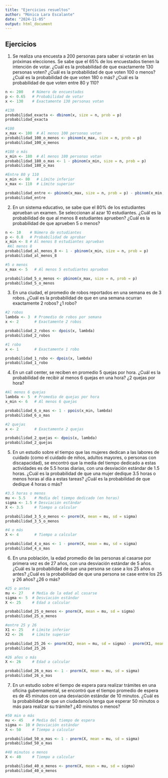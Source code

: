 ---
title: "Ejercicios resueltos"
author: "Mónica Lara Escalante"
date: "2024-11-05"
output: html_document
---
## Ejercicios 
1. Se realiza una encuesta a 200 personas para saber si votarán en las próximas elecciones. Se sabe que el 65% de los encuestados tienen la intención de votar. ¿Cuál es la probabilidad de que exactamente 130 personas voten? ¿Cuál es la probabilidad de que voten 100 o menos? ¿Cuál es la probabilidad de que voten 180 o más? ¿Cuál es la probabilidad de que voten entre 80 y 110?
```{r}
n <- 200    # Número de encuestados
p <- 0.65   # Probabilidad de votar
x <- 130    # Exactamente 130 personas votan

#130
probabilidad_exacta <- dbinom(x, size = n, prob = p)
probabilidad_exacta

#100
x_max <- 100  # Al menos 100 personas votan
probabilidad_100_o_menos <- pbinom(x_max, size = n, prob = p)
probabilidad_100_o_menos

#180 o más
x_min <- 180  # Al menos 180 personas votan
probabilidad_180_o_mas <- 1 - pbinom(x_min, size = n, prob = p)
probabilidad_180_o_mas

#Entre 80 y 110
x_min <- 80   # Límite inferior
x_max <- 110  # Límite superior

probabilidad_entre <- pbinom(x_max, size = n, prob = p) - pbinom(x_min, size = n, prob = p)
probabilidad_entre
```

2. En un sistema educativo, se sabe que el 80% de los estudiantes aprueban un examen. Se seleccionan al azar 10 estudiantes. ¿Cuál es la probabilidad de que al menos 8 estudiantes aprueben? ¿Cuál es la probabilidad de que aprueben 5 o menos?
```{r}
n <- 10    # Número de estudiantes
p <- 0.8   # Probabilidad de aprobar
x_min <- 8 # Al menos 8 estudiantes aprueban
 #Al menos 8
probabilidad_al_menos_8 <- 1 - pbinom(x_min, size = n, prob = p)
probabilidad_al_menos_8

#5 o menos
x_max <- 5   # Al menos 5 estudiantes aprueban

probabilidad_5_o_menos <- pbinom(x_max, size = n, prob = p)
probabilidad_5_o_menos
```

3. En una ciudad, el promedio de robos reportados en una semana es de 3 robos. ¿Cuál es la probabilidad de que en una semana ocurran exactamente 2 robos? ¿1 robo?
```{r}
#2 robos
lambda <- 3  # Promedio de robos por semana
x <- 2       # Exactamente 2 robos

probabilidad_2_robos <- dpois(x, lambda)
probabilidad_2_robos

#1 robo
x <- 1       # Exactamente 1 robo

probabilidad_1_robo <- dpois(x, lambda)
probabilidad_1_robo
```

4. En un call center, se reciben en promedio 5 quejas por hora. ¿Cuál es la probabilidad de recibir al menos 6 quejas en una hora? ¿2 quejas por hora?
```{r}
#Al menos 6 quejas
lambda <- 5  # Promedio de quejas por hora
x_min <- 6   # Al menos 6 quejas

probabilidad_6_o_mas <- 1 - ppois(x_min, lambda)
probabilidad_6_o_mas

#2 quejas
x <- 2       # Exactamente 2 quejas

probabilidad_2_quejas <- dpois(x, lambda)
probabilidad_2_quejas
```

5. En un estudio sobre el tiempo que las mujeres dedican a las labores de cuidado (como el cuidado de niños, adultos mayores, o personas con discapacidad), se encontró que la media del tiempo dedicado a estas actividades es de 5.5 horas diarias, con una desviación estándar de 1.5 horas. ¿Cuál es la probabilidad de que una mujer dedique 3.5 horas o menos horas al día a estas tareas? ¿Cuál es la probabilidad de que dedique 4 horas o más?
```{r}
#3.5 horas o menos
mu <- 5.5    # Media del tiempo dedicado (en horas)
sigma <- 1.5 # Desviación estándar
X <- 3.5     # Tiempo a calcular

probabilidad_3_5_o_menos <- pnorm(X, mean = mu, sd = sigma)
probabilidad_3_5_o_menos

#4 o más
X <- 4       # Tiempo a calcular

probabilidad_4_o_mas <- 1 - pnorm(X, mean = mu, sd = sigma)
probabilidad_4_o_mas
```

6.  En una población, la edad promedio de las personas al casarse por primera vez es de 27 años, con una desviación estándar de 5 años. ¿Cuál es la probabilidad de que una persona se case a los 25 años o antes? ¿Cuál es la probabilidad de que una persona se case entre los 25 y 26 años? ¿26 o más?
```{r}
#25 o antes
mu <- 27    # Media de la edad al casarse
sigma <- 5  # Desviación estándar
X <- 25     # Edad a calcular

probabilidad_25_o_menos <- pnorm(X, mean = mu, sd = sigma)
probabilidad_25_o_menos

#entre 25 y 26
X1 <- 25    # Límite inferior
X2 <- 26    # Límite superior

probabilidad_25_26 <- pnorm(X2, mean = mu, sd = sigma) - pnorm(X1, mean = mu, sd = sigma)
probabilidad_25_26

#26 años o más
X <- 26     # Edad a calcular

probabilidad_26_o_mas <- 1 - pnorm(X, mean = mu, sd = sigma)
probabilidad_26_o_mas
```

7. En un estudio sobre el tiempo de espera para realizar trámites en una oficina gubernamental, se encontró que el tiempo promedio de espera es de 45 minutos con una desviación estándar de 10 minutos. ¿Cuál es la probabilidad de que un ciudadano/a tenga que esperar 50 minutos o más para realizar su trámite? ¿40 minutos o menos?
```{r}
#50 min o más
mu <- 45    # Media del tiempo de espera
sigma <- 10 # Desviación estándar
X <- 50     # Tiempo a calcular

probabilidad_50_o_mas <- 1 - pnorm(X, mean = mu, sd = sigma)
probabilidad_50_o_mas

#40 minutos o menos
X <- 40     # Tiempo a calcular

probabilidad_40_o_menos <- pnorm(X, mean = mu, sd = sigma)
probabilidad_40_o_menos
```

